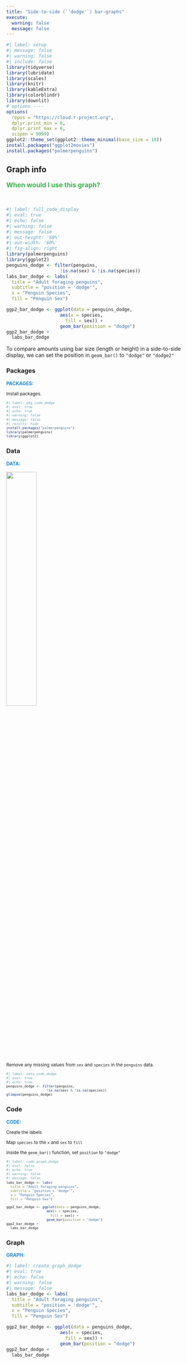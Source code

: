 ```yaml
---
title: "Side-to-side (`'dodge'`) bar-graphs"
execute:
  warning: false
  message: false
---
```


```r
#| label: setup
#| message: false
#| warning: false
#| include: false
library(tidyverse)
library(lubridate)
library(scales)
library(knitr)
library(kableExtra)
library(colorblindr)
library(downlit)
# options ----
options(
  repos = "https://cloud.r-project.org",
  dplyr.print_min = 6, 
  dplyr.print_max = 6, 
  scipen = 9999)
ggplot2::theme_set(ggplot2::theme_minimal(base_size = 18))
install.packages("ggplot2movies")
install.packages("palmerpenguins")
```



:::: {.callout-tip collapse="false"}
## Graph info
::: {style="font-size: 1.25em; color: #38B44A;"}
**When would I use this graph?**
:::

<br>

```r
#| label: full_code_display
#| eval: true
#| echo: false
#| warning: false
#| message: false
#| out-height: '60%'
#| out-width: '60%'
#| fig-align: right
library(palmerpenguins) 
library(ggplot2)
penguins_dodge <- filter(penguins,
                    !is.na(sex) & !is.na(species))
labs_bar_dodge <- labs(
  title = "Adult foraging penguins",
  subtitle = "position = 'dodge'",
  x = "Penguin Species",
  fill = "Penguin Sex")

ggp2_bar_dodge <- ggplot(data = penguins_dodge,
                    aes(x = species,
                      fill = sex)) +
                    geom_bar(position = "dodge")
ggp2_bar_dodge +
  labs_bar_dodge
```

To compare amounts using bar size (length or height) in a side-to-side display, we can set the position in `geom_bar()` to `"dodge"` or `"dodge2"`

::::


:::: {.panel-tabset}

### Packages

::: {style="font-size: 0.90em; color: #1e83c8;"}
**PACKAGES:**
:::

::: {style="font-size: 0.85em;"}
Install packages.
:::


::: {style="font-size: 0.75em;"}
```r
#| label: pkg_code_dodge
#| eval: true
#| echo: true
#| warning: false
#| message: false
#| results: hide
install.packages("palmerpenguins")
library(palmerpenguins) 
library(ggplot2)
```
:::

### Data

::: {style="font-size: 0.90em; color: #1e83c8;"}
**DATA:**
:::

![](../www/lter_penguins.png){fig-align="right" width="40%" height="40%"}

::: {style="font-size: 0.85em;"}
Remove any missing values from `sex` and `species` in the `penguins` data.
:::

::: {style="font-size: 0.75em;"}
```r
#| label: data_code_dodge
#| eval: true
#| echo: true
penguins_dodge <- filter(penguins,
                    !is.na(sex) & !is.na(species))
glimpse(penguins_dodge)
```
:::
::::

:::: {.panel-tabset}

### Code

::: {style="font-size: 0.90em; color: #1e83c8;"}
**CODE:**
:::

::: {style="font-size: 0.85em;"}

Create the labels

Map `species` to the `x` and `sex` to `fill`

Inside the `geom_bar()` function, set `position` to `"dodge"`

:::

::: {style="font-size: 0.75em;"}
```r
#| label: code_graph_dodge
#| eval: false
#| echo: true 
#| warning: false
#| message: false
labs_bar_dodge <- labs(
  title = "Adult foraging penguins",
  subtitle = "position = 'dodge'",
  x = "Penguin Species",
  fill = "Penguin Sex")

ggp2_bar_dodge <- ggplot(data = penguins_dodge,
                    aes(x = species,
                      fill = sex)) +
                    geom_bar(position = "dodge")
ggp2_bar_dodge +
  labs_bar_dodge
```
:::

### Graph

::: {style="font-size: 0.90em; color: #1e83c8;"}
**GRAPH:**
:::

```r
#| label: create_graph_dodge
#| eval: true
#| echo: false
#| warning: false
#| message: false
labs_bar_dodge <- labs(
  title = "Adult foraging penguins",
  subtitle = "position = 'dodge'",
  x = "Penguin Species",
  fill = "Penguin Sex")

ggp2_bar_dodge <- ggplot(data = penguins_dodge,
                    aes(x = species,
                      fill = sex)) +
                    geom_bar(position = "dodge")
ggp2_bar_dodge +
  labs_bar_dodge
```

::::
